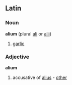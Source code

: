 ==Latin==
===Noun===
'''alium'''  (plural [[ali]] or [[alii]])
# [[garlic]]
===Adjective===
'''alium'''
# accusative of [[alius]] - [[other]]